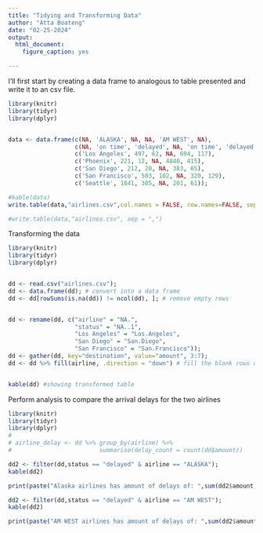 ```yaml
---
title: "Tidying and Transforming Data"
author: "Atta Boateng"
date: "02-25-2024"
output: 
  html_document:
    figure_caption: yes

---
```


I'll first start by creating a data frame to analogous to table presented and write it to an csv file.

```r
library(knitr)
library(tidyr)
library(dplyr)


data <- data.frame(c(NA, 'ALASKA', NA, NA, 'AM WEST', NA),
                   c(NA, 'on time', 'delayed', NA, 'on time', 'delayed'),
                   c('Los Angeles', 497, 62, NA, 694, 117),
                   c('Phoenix', 221, 12, NA, 4840, 415),
                   c('San Diego', 212, 20, NA, 383, 65),
                   c('San Francisco', 503, 102, NA, 320, 129),
                   c('Seattle', 1841, 305, NA, 201, 61));

#kable(data)
write.table(data,"airlines.csv",col.names = FALSE, row.names=FALSE, sep = ",")

#write.table(data,"airlines.csv", sep = ",")
```

Transforming the data 

```r
library(knitr)
library(tidyr)
library(dplyr)


dd <- read.csv("airlines.csv");
dd <- data.frame(dd); # convert into a data frame
dd <- dd[rowSums(is.na(dd)) != ncol(dd), ]; # remove empty rows


dd <- rename(dd, c("airline" = "NA.",
                   "status" = "NA..1",
                   "Los Angeles" = "Los.Angeles",
                   "San Diego" = "San.Diego",
                   "San Francisco" = "San.Francisco"));
dd <- gather(dd, key="destination", value="amount", 3:7);
dd <- dd %>% fill(airline, .direction = "down") # fill the blank rows of the airline column with the previous value


kable(dd) #showing transformed table
```


Perform analysis to compare the arrival delays for the two airlines

```r
library(knitr)
library(tidyr)
library(dplyr)
# 
# airline_delay <- dd %>% group_by(airline) %>%
#                         summarise(delay_count = count(dd$amount))

dd2 <- filter(dd,status == "delayed" & airline == "ALASKA");
kable(dd2)

print(paste("Alaska airlines has amount of delays of: ",sum(dd2$amount)))

dd2 <- filter(dd,status == "delayed" & airline == "AM WEST");
kable(dd2)

print(paste("AM WEST airlines has amount of delays of: ",sum(dd2$amount)))

```